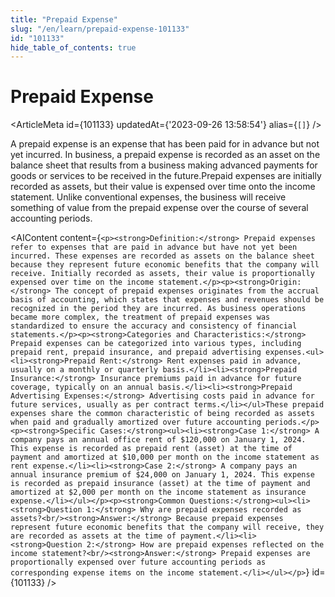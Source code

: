 ```yaml
---
title: "Prepaid Expense"
slug: "/en/learn/prepaid-expense-101133"
id: "101133"
hide_table_of_contents: true
---
```



# Prepaid Expense

<ArticleMeta id={101133} updatedAt={'2023-09-26 13:58:54'} alias={`[]`} />
<div className='border-solid border-b border-t-0 my-4 border-[var(--ifm-color-gray-300)]' />

A prepaid expense is an expense that has been paid for in advance but not yet incurred. In business, a prepaid expense is recorded as an asset on the balance sheet that results from a business making advanced payments for goods or services to be received in the future.Prepaid expenses are initially recorded as assets, but their value is expensed over time onto the income statement. Unlike conventional expenses, the business will receive something of value from the prepaid expense over the course of several accounting periods.

<AIContent content={`<p><strong>Definition:</strong> Prepaid expenses refer to expenses that are paid in advance but have not yet been incurred. These expenses are recorded as assets on the balance sheet because they represent future economic benefits that the company will receive. Initially recorded as assets, their value is proportionally expensed over time on the income statement.</p><p><strong>Origin:</strong> The concept of prepaid expenses originates from the accrual basis of accounting, which states that expenses and revenues should be recognized in the period they are incurred. As business operations became more complex, the treatment of prepaid expenses was standardized to ensure the accuracy and consistency of financial statements.</p><p><strong>Categories and Characteristics:</strong> Prepaid expenses can be categorized into various types, including prepaid rent, prepaid insurance, and prepaid advertising expenses.<ul><li><strong>Prepaid Rent:</strong> Rent expenses paid in advance, usually on a monthly or quarterly basis.</li><li><strong>Prepaid Insurance:</strong> Insurance premiums paid in advance for future coverage, typically on an annual basis.</li><li><strong>Prepaid Advertising Expenses:</strong> Advertising costs paid in advance for future services, usually as per contract terms.</li></ul>These prepaid expenses share the common characteristic of being recorded as assets when paid and gradually amortized over future accounting periods.</p><p><strong>Specific Cases:</strong><ul><li><strong>Case 1:</strong> A company pays an annual office rent of $120,000 on January 1, 2024. This expense is recorded as prepaid rent (asset) at the time of payment and amortized at $10,000 per month on the income statement as rent expense.</li><li><strong>Case 2:</strong> A company pays an annual insurance premium of $24,000 on January 1, 2024. This expense is recorded as prepaid insurance (asset) at the time of payment and amortized at $2,000 per month on the income statement as insurance expense.</li></ul></p><p><strong>Common Questions:</strong><ul><li><strong>Question 1:</strong> Why are prepaid expenses recorded as assets?<br/><strong>Answer:</strong> Because prepaid expenses represent future economic benefits that the company will receive, they are recorded as assets at the time of payment.</li><li><strong>Question 2:</strong> How are prepaid expenses reflected on the income statement?<br/><strong>Answer:</strong> Prepaid expenses are proportionally expensed over future accounting periods as corresponding expense items on the income statement.</li></ul></p>`} id={101133} />
